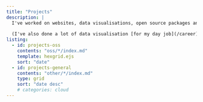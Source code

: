```yaml
---
title: "Projects"
description: |
  I've worked on websites, data visualisations, open source packages and other fun things.
  
  (I've also done a lot of data visualisation [for my day job](/career)!)
listing:
  - id: projects-oss
    contents: "oss/*/index.md"
    template: hexgrid.ejs
    sort: "date"
  - id: projects-general
    contents: "other/*/index.md"
    type: grid
    sort: "date desc"
    # categories: cloud
---
```


:::{#projects-oss}
:::

:::{#projects-general}
:::